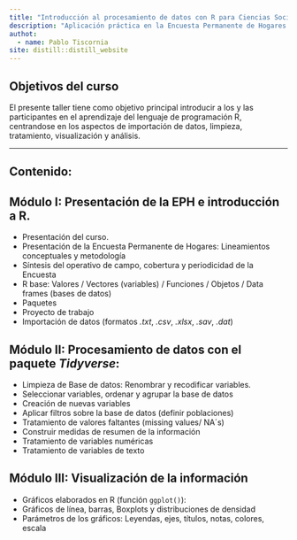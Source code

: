 ```yaml
---
title: "Introducción al procesamiento de datos con R para Ciencias Sociales"
description: "Aplicación práctica en la Encuesta Permanente de Hogares (EPH-INDEC)"
authot: 
  - name: Pablo Tiscornia
site: distill::distill_website
---
```


## Objetivos del curso
  
El presente taller tiene como objetivo principal introducir a los y las participantes en el aprendizaje del lenguaje de programación R, centrandose en los aspectos de importación de datos, limpieza, tratamiento, visualización y análisis.

---

## Contenido:


## Módulo I: Presentación de la EPH e introducción a R.
  
  + Presentación del curso.
  + Presentación de la Encuesta Permanente de Hogares: Lineamientos conceptuales y metodología
  + Síntesis del operativo de campo, cobertura y periodicidad de la Encuesta
  + R base: Valores / Vectores (variables) / Funciones / Objetos / Data frames (bases de datos)
  + Paquetes
  + Proyecto de trabajo
  + Importación de datos (formatos _.txt_, _.csv_, _.xlsx_, _.sav_, _.dat_)


## Módulo II: Procesamiento de datos con el paquete _Tidyverse_:

  + Limpieza de Base de datos: Renombrar y recodificar variables.
  + Seleccionar variables, ordenar y agrupar la base de datos
  + Creación de nuevas variables
  + Aplicar filtros sobre la base de datos (definir poblaciones)
  + Tratamiento de valores faltantes (missing values/ NA´s)
  + Construir medidas de resumen de la información
  + Tratamiento de variables numéricas
  + Tratamiento de variables de texto


## Módulo III: Visualización de la información
  
  + Gráficos elaborados en R (función `ggplot()`): 
  + Gráficos de línea, barras, Boxplots y distribuciones de densidad
  + Parámetros de los gráficos: Leyendas, ejes, títulos, notas, colores, escala


<br>
